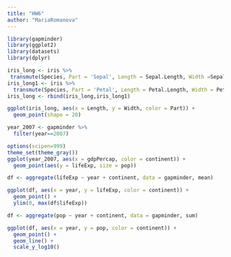 ```yaml
---
title: "HW6"
author: "MariaRomanova"
---
```


```r
library(gapminder)
library(ggplot2)
library(datasets)
library(dplyr)
```

```r
iris_long <- iris %>%
 transmute(Species, Part = 'Sepal', Length = Sepal.Length, Width =Sepal.Width)
iris_long1 <- iris %>%
  transmute(Species, Part = 'Petal', Length = Petal.Length, Width = Petal.Width)
iris_long <- rbind(iris_long,iris_long1)
```

```r
ggplot(iris_long, aes(x = Length, y = Width, color = Part)) +
  geom_point(shape = 20)
```

```r
year_2007 <- gapminder %>%
  filter(year==2007)
```

```r
options(scipen=999)
theme_set(theme_gray()) 
ggplot(year_2007, aes(x = gdpPercap, color = continent)) +
  geom_point(aes(y = lifeExp, size = pop)) 
```
```r
df <- aggregate(lifeExp ~ year + continent, data = gapminder, mean)
```

```r
ggplot(df, aes(x = year, y = lifeExp, color = continent)) +
  geom_point() +
  ylim(0, max(df$lifeExp))
```

```r
df <- aggregate(pop ~ year + continent, data = gapminder, sum)
```

```r
ggplot(df, aes(x = year, y = pop, color = continent)) +
  geom_point() + 
  geom_line() +
  scale_y_log10()
```



